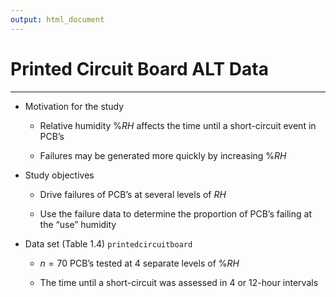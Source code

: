 ```yaml
---
output: html_document
---
```


# Printed Circuit Board ALT Data

<hr/>

- Motivation for the study

    - Relative humidity $\%RH$ affects the time until a short-circuit event in PCB's

    - Failures may be generated more quickly by increasing $\%RH$ 

- Study objectives

    - Drive failures of PCB's at several levels of $RH$
    
    - Use the failure data to determine the proportion of PCB's failing at the "use" humidity

- Data set (Table 1.4) `printedcircuitboard`

    - $n = 70$ PCB's tested at $4$ separate levels of $\%RH$ 

    - The time until a short-circuit was assessed in $4$ or $12$-hour intervals
